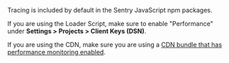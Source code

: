 Tracing is included by default in the Sentry JavaScript npm packages.

If you are using the Loader Script, make sure to enable "Performance" under **Settings > Projects > Client Keys (DSN)**.

If you are using the CDN, make sure you are using a [CDN bundle that has performance monitoring enabled](/platforms/javascript/install/loader/#default-bundle).
